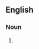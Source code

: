 {{also|douchebags}}

==English==

===Noun===
{{head|en|noun plural form}}

# {{plural of|douche bag|lang=en}}